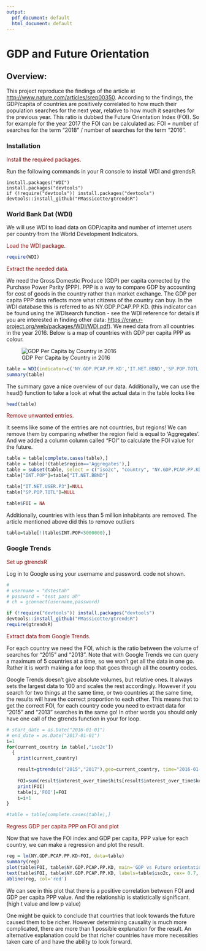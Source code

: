 ```yaml
---
output:
  pdf_document: default
  html_document: default
---
```



GDP and Future Orientation
========================================================

## Overview:

This project reproduce the findings of the article at <http://www.nature.com/articles/srep00350>. According to the findings, the GDP/capita of countries are positively correlated to how much their population searches for the next year, relative to how much it searches for the previous year. This ratio is dubbed the Future Orientation Index (FOI). So for example for the year 2017 the FOI can be calculated as: FOI = number of searches for the term "2018" / number of searches for the term "2016".


### Installation

<span style="color:maroon">
Install the required packages.
<span>

Run the following commands in your R console to install WDI and gtrendsR.

```
install.packages("WDI")
install.packages("devtools")
if (!require("devtools")) install.packages("devtools")
devtools::install_github("PMassicotte/gtrendsR")
```

### World Bank Dat (WDI)

We will use WDI to load data on GDP/capita and number of internet users per country from the World Development Indicators.

<span style="color:maroon">
Load the WDI package.
<span>

```r
require(WDI)
```

<span style="color:maroon">
Extract the needed data.
</span>

We need the Gross Domestic Produce (GDP) per capita corrected by the Purchase Power Parity (PPP). PPP is a way to compare GDP by accounting for cost of goods in the country rather than market exchange. The GDP per capita PPP data reflects more what citizens of the country can buy. In the WDI database this is referred to as NY.GDP.PCAP.PP.KD. (this indicator can be found using the WDIsearch function - see the WDI reference for details if you are interested in finding other data: <https://cran.r-project.org/web/packages/WDI/WDI.pdf>). We need data from all countries in the year 2016. Below is a map of countries with GDP per capita PPP as colour.

![GDP Per Capita by Country in 2016](GDPPPP.png)

```r
table = WDI(indicator=c('NY.GDP.PCAP.PP.KD','IT.NET.BBND','SP.POP.TOTL'), country='all', start = 2016, end = 2016, extra = TRUE)
summary(table)
```

The summary gave a nice overview of our data. Additionally, we can use the head() function to take a look at what the actual data in the table looks like

```r
head(table)
```

<span style="color:maroon">
Remove unwanted entries.
<span>

It seems like some of the entries are not countries, but regions! We can remove them by comparing whether the region field is equal to 'Aggregates'. And we added a column column called "FOI" to calculate the FOI value for the future.


```r
table = table[complete.cases(table),]
table = table[!(table$region=='Aggregates'),]
table = subset(table, select = c("iso2c", "country", "NY.GDP.PCAP.PP.KD", "IT.NET.BBND", "SP.POP.TOTL"))
table["INT.POP"]=table["IT.NET.BBND"]

table["IT.NET.USER.P3"]=NULL
table["SP.POP.TOTL"]=NULL

table$FOI = NA
```

Additionally, countries with less than 5 million inhabitants are removed. The article mentioned above did this to remove outliers
```r
table=table[!(table$INT.POP<5000000),]
```


### Google Trends

<span style="color:maroon">
Set up gtrendsR
<span>

Log in to Google using your username and password. code not shown.


```r
# 
# username = "dstestah"
# password = "test pass ah"
# ch = gconnect(username,password)

if (!require("devtools")) install.packages("devtools")
devtools::install_github("PMassicotte/gtrendsR")
require(gtrendsR)
```

<span style="color:maroon">
Extract data from Google Trends.
<span>

For each country we need the FOI, which is the ratio between the volume of searches for "2015" and "2013". Note that with Google Trends we can query a maximum of 5 countries at a time, so we won't get all the data in one go. Rather it is worth making a for loop that goes through all the country codes.

Google Trends doesn't give absolute volumes, but relative ones. It always sets the largest data to 100 and scales the rest accordingly. However if you search for two things at the same time, or two countries at the same time, the results will have the correct proportion to each other. This means that to get the correct FOI, for each country code you need to extract data for "2015" and "2013" searches in the same go! In other words you should only have one call of the gtrends function in your for loop.

```r
# start_date = as.Date("2016-01-01")
# end_date = as.Date("2017-01-01")
i=1
for(current_country in table[,"iso2c"])
  {
    print(current_country)

    result=gtrends(c("2015","2017"),geo=current_country, time="2016-01-01 2017-01-01")
    
    FOI=sum(result$interest_over_time$hits[result$interest_over_time$keyword=='2017'])/sum(result$interest_over_time$hits[result$interest_over_time$keyword=='2015'])
    print(FOI)
    table[i,'FOI']=FOI
    i=i+1
}

#table = table[complete.cases(table),]
```

<span style="color:maroon">
Regress GDP per capita PPP on FOI and plot
<span>

Now that we have the FOI index and GDP per capita, PPP value for each country, we can make a regression and plot the result. 

```r
reg = lm(NY.GDP.PCAP.PP.KD~FOI, data=table)
summary(reg)
plot(table$FOI, table$NY.GDP.PCAP.PP.KD, main='GDP vs Future orientation', ylab='GDP per capita PPP', xlab='Future Orientation Index')
text(table$FOI, table$NY.GDP.PCAP.PP.KD, labels=table$iso2c, cex= 0.7, pos=3)
abline(reg, col='red')
```

We can see in this plot that there is a positive correlation between FOI and GDP per capita PPP value. And the relationship is statistically significant. (high t value and low p value)

One might be quick to conclude that countries that look towards the future caused them to be richer. However determining causality is much more complicated, there are more than 1 possible explanation for the result. An alternative explanation could be that richer countries have more necessities taken care of and have the ability to look forward.




